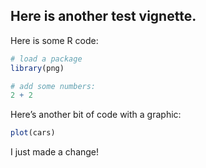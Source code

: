 ## Here is another test vignette.

Here is some R code:

```r
# load a package
library(png)

# add some numbers:
2 + 2
```

Here's another bit of code with a graphic:

```r
plot(cars)
```

I just made a change!
